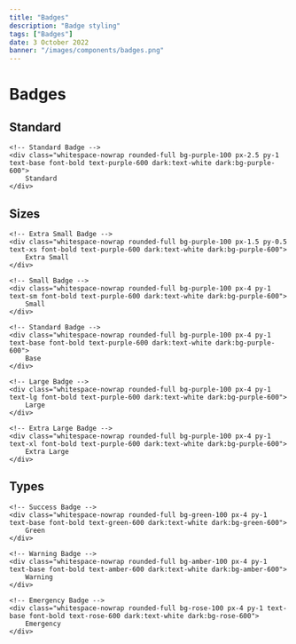 ```yaml
---
title: "Badges"
description: "Badge styling"
tags: ["Badges"]
date: 3 October 2022
banner: "/images/components/badges.png"
---
```


# Badges

## Standard

```html-preview
<!-- Standard Badge -->
<div class="whitespace-nowrap rounded-full bg-purple-100 px-2.5 py-1 text-base font-bold text-purple-600 dark:text-white dark:bg-purple-600">
    Standard
</div>
```

## Sizes

```html-preview
<!-- Extra Small Badge -->
<div class="whitespace-nowrap rounded-full bg-purple-100 px-1.5 py-0.5 text-xs font-bold text-purple-600 dark:text-white dark:bg-purple-600">
    Extra Small
</div>

<!-- Small Badge -->
<div class="whitespace-nowrap rounded-full bg-purple-100 px-4 py-1 text-sm font-bold text-purple-600 dark:text-white dark:bg-purple-600">
    Small
</div>

<!-- Standard Badge -->
<div class="whitespace-nowrap rounded-full bg-purple-100 px-4 py-1 text-base font-bold text-purple-600 dark:text-white dark:bg-purple-600">
    Base
</div>

<!-- Large Badge -->
<div class="whitespace-nowrap rounded-full bg-purple-100 px-4 py-1 text-lg font-bold text-purple-600 dark:text-white dark:bg-purple-600">
    Large
</div>

<!-- Extra Large Badge -->
<div class="whitespace-nowrap rounded-full bg-purple-100 px-4 py-1 text-xl font-bold text-purple-600 dark:text-white dark:bg-purple-600">
    Extra Large
</div>
```

## Types

```html-preview
<!-- Success Badge -->
<div class="whitespace-nowrap rounded-full bg-green-100 px-4 py-1 text-base font-bold text-green-600 dark:text-white dark:bg-green-600">
    Green
</div>

<!-- Warning Badge -->
<div class="whitespace-nowrap rounded-full bg-amber-100 px-4 py-1 text-base font-bold text-amber-600 dark:text-white dark:bg-amber-600">
    Warning
</div>

<!-- Emergency Badge -->
<div class="whitespace-nowrap rounded-full bg-rose-100 px-4 py-1 text-base font-bold text-rose-600 dark:text-white dark:bg-rose-600">
    Emergency
</div>
```

